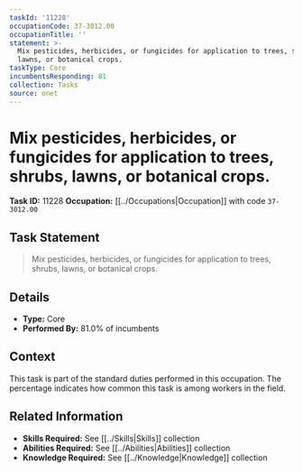 ```yaml
---
taskId: '11228'
occupationCode: 37-3012.00
occupationTitle: ''
statement: >-
  Mix pesticides, herbicides, or fungicides for application to trees, shrubs,
  lawns, or botanical crops.
taskType: Core
incumbentsResponding: 81
collection: Tasks
source: onet
---
```

# Mix pesticides, herbicides, or fungicides for application to trees, shrubs, lawns, or botanical crops.

**Task ID:** 11228
**Occupation:** [[../Occupations|Occupation]] with code `37-3012.00`

## Task Statement

> Mix pesticides, herbicides, or fungicides for application to trees, shrubs, lawns, or botanical crops.

## Details

- **Type:** Core
- **Performed By:** 81.0% of incumbents

## Context

This task is part of the standard duties performed in this occupation. The percentage indicates how common this task is among workers in the field.

## Related Information

- **Skills Required:** See [[../Skills|Skills]] collection
- **Abilities Required:** See [[../Abilities|Abilities]] collection
- **Knowledge Required:** See [[../Knowledge|Knowledge]] collection
